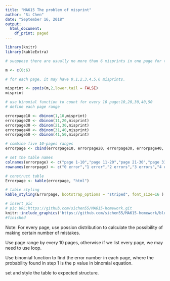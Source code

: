 ```yaml
---
title: "MA615 The problem of misprint"
author: "Si Chen"
date: "September 16, 2018"
output:
  html_document:
    df_print: paged
---
```


```r
library(knitr)
library(kableExtra)

# suoppose there are usually no more than 6 misprints in one page for the book

m <- c(0:6)

# for each page, it may have 0,1,2,3,4,5,6 misprints.

misprint <- ppois(m,2,lower.tail = FALSE)
misprint

# use binomial function to count for every 10 page:10,20,30,40,50
# define each page range

errorpage10 <- dbinom(1,10,misprint)
errorpage20 <- dbinom(11,20,misprint)
errorpage30 <- dbinom(21,30,misprint)
errorpage40 <- dbinom(31,40,misprint)
errorpage50 <- dbinom(41,50,misprint)

# combine five 10-pages ranges
errorpage <- cbind(errorpage10, errorpage20, errorpage30, errorpage40, errorpage50)

# set the table names
colnames(errorpage) <- c("page 1-10","page 11-20","page 21-30","page 31-40","page 41-50")
rownames(errorpage) <- c("0 error","1 error","2 errors","3 errors","4 errors","5errors","6 errors")

# construct table
Errorpage <- kable(errorpage, "html")

# table styling
kable_styling(Errorpage, bootstrap_options = "striped", font_size=16 )

# insert pic
# pic URL:https://github.com/sichen55/MA615-homework.git
knitr::include_graphics('https://github.com/sichen55/MA615-homework/blob/master/books.jpg')
#finished

```


  




Note: 
For every page, use possion distribution to calculate the possibility of making certain number of mistakes.

Use page range by every 10 pages, otherwise if we list every page, we may need to use loop.

Use binomial function to find the error number in each page, where the probability found in step 1 is the p value in binomial equation.

set and style the table to expected structure.